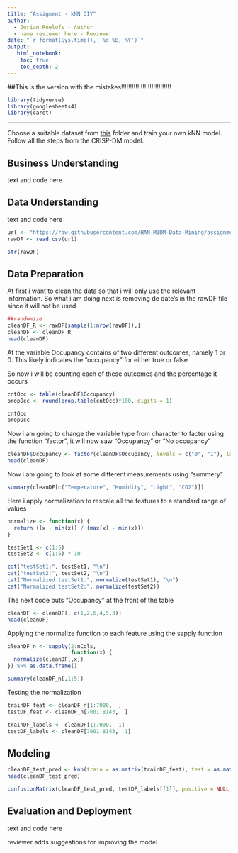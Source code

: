 ```yaml
---
title: "Assigment - kNN DIY"
author:
  - Jorian Roelofs - Author
  - name reviewer here - Reviewer
date: "`r format(Sys.time(), '%d %B, %Y')`"
output:
   html_notebook:
    toc: true
    toc_depth: 2
---
```

##This is the version with the mistakes!!!!!!!!!!!!!!!!!!!!!!!!!!!!

```r
library(tidyverse)
library(googlesheets4)
library(caret)
```

---

Choose a suitable dataset from [this](https://github.com/HAN-M3DM-Data-Mining/assignments/tree/master/datasets) folder and train  your own kNN model. Follow all the steps from the CRISP-DM model.




## Business Understanding
text and code here

## Data Understanding
text and code here

```r
url <- "https://raw.githubusercontent.com/HAN-M3DM-Data-Mining/assignments/master/datasets/KNN-occupancy.csv"
rawDF <- read_csv(url)
```
```r
str(rawDF)
```


## Data Preparation
At first i want to clean the data so that i will only use the relevant information. 
So what i am doing next is removing de date's in the rawDF file since it will not be used

```r
##randomize
cleanDF_R <- rawDF[sample(1:nrow(rawDF)),]
cleanDF <- cleanDF_R
head(cleanDF)
```
At the variable Occupancy contains of two different outcomes, namely 1 or 0. This likely indicates
the "occupancy" for either true or false

So now i will be counting each of these outcomes and the percentage it occurs

```r
cntOcc <- table(cleanDF$Occupancy)
propOcc <- round(prop.table(cntOcc)*100, digits = 1)

cntOcc
propOcc
```

Now i am going to change the variable type from character to facter using the function "factor",
it will now saw "Occupancy" or "No occupancy"

```r
cleanDF$Occupancy <- factor(cleanDF$Occupancy, levels = c("0", "1"), labels = c("No occupancy", "Occupancy")) %>% relevel("Occupancy")
head(cleanDF)
```
Now i am going to look at some different measurements using "summery"

```r
summary(cleanDF[c("Temperature", "Humidity", "Light", "CO2")])
```

Here i apply normalization to rescale all the features to a standard range of values

```r
normalize <- function(x) { 
  return ((x - min(x)) / (max(x) - min(x))) 
}

testSet1 <- c(1:5)
testSet2 <- c(1:5) * 10

cat("testSet1:", testSet1, "\n")
cat("testSet2:", testSet2, "\n")
cat("Normalized testSet1:", normalize(testSet1), "\n")
cat("Normalized testSet2:", normalize(testSet2))

```

The next code puts "Occupancy" at the front of the table
```r
cleanDF <- cleanDF[, c(1,2,6,4,5,3)]
head(cleanDF)
```
Applying the normalize function to each feature using the sapply function
```r
cleanDF_n <- sapply(2:nCols,
                    function(x) {
  normalize(cleanDF[,x])
}) %>% as.data.frame()

summary(cleanDF_n[,1:5])
```

Testing the normalization

```r
trainDF_feat <- cleanDF_n[1:7000,  ]
testDF_feat <- cleanDF_n[7001:8143,  ]

trainDF_labels <- cleanDF[1:7000,  1]
testDF_labels <- cleanDF[7001:8143,  1]
```

## Modeling

```r
cleanDF_test_pred <- knn(train = as.matrix(trainDF_feat), test = as.matrix(testDF_feat), cl = as.matrix(trainDF_labels), k = 21)
head(cleanDF_test_pred)
```

```r
confusionMatrix(cleanDF_test_pred, testDF_labels[[1]], positive = NULL, dnn = c("Prediction", "True"))
```

## Evaluation and Deployment
text and code here

reviewer adds suggestions for improving the model